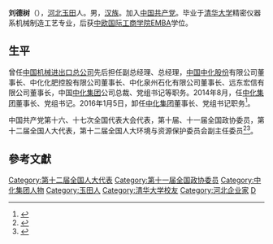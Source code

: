 '''刘德树'''（{{bd|1952年|11月||}}），[[河北|河北]][[玉田|玉田]]人。男，[[汉族|汉族]]。加入[[中国共产党|中国共产党]]。毕业于[[清华大学|清华大学]]精密仪器系机械制造工艺专业，后获[[中欧国际工商学院|中欧国际工商学院]][[EMBA|EMBA]]学位。

==生平==
曾任[[中国机械进出口总公司|中国机械进出口总公司]]先后担任副总经理、总经理，[[中国中化股份|中国中化股份]]有限公司董事长、中化化肥控股有限公司董事长、中化泉州石化有限公司董事长、远东宏信有限公司董事长，中国[[中化集团|中化集团]]公司总裁、党组书记等职务。2014年8月，任[[中化集团|中化集团]]董事长、党组书记。2016年1月5日，卸任[[中化集团|中化集团]]董事长、党组书记职务<ref>{{cite news|title=宁高宁任中化集团董事长 刘德树到龄不再担任董事长职务|url=http://district.ce.cn/newarea/sddy/201601/05/t20160105_8073709.shtml|accessdate=2016-01-05|newspaper=中国经济网|archive-date=2016-03-04|archive-url=https://web.archive.org/web/20160304204405/http://district.ce.cn/newarea/sddy/201601/05/t20160105_8073709.shtml|dead-url=no}}</ref>。

中国共产党第十六、十七次全国代表大会代表，第十届、十一届全国政协委员，第十二届全国人大代表，第十二届全国人大环境与资源保护委员会副主任委员<ref>{{cite news|title=第十一届全国政协委员名单|url=http://www.indaa.com.cn/zt/2009qglh/zxzs/200903/t20090303_127573.html|accessdate=2013-04-09|newspaper=新华社北京1月25日电 中国人民政治协商会议第十一届全国委员会委员名单(共2237人，2008年1月25日政协第十届全国委员会常务委员会第二十次会议通过)|date=2008年1月25日|deadurl=yes|archiveurl=https://web.archive.org/web/20130928014403/http://www.indaa.com.cn/zt/2009qglh/zxzs/200903/t20090303_127573.html|archivedate=2013年9月28日}}</ref><ref>{{cite news|title=全国政协信息-刘德树|url=http://www.cppcc.gov.cn/CMS/wylibary/showJcwyxtInfoWylibary.action?tabJcwyxt.guid=11W0012000&wytype=wjwy|accessdate=2013-04-09|newspaper=全国政协委员会|archive-date=2019-06-05|archive-url=https://web.archive.org/web/20190605151315/http://www.cppcc.gov.cn/CMS/wylibary/showJcwyxtInfoWylibary.action?tabJcwyxt.guid=11W0012000&wytype=wjwy|dead-url=no}}</ref>。

==參考文獻==
{{reflist}}
{{中国政治人物小作品}}

{{DEFAULTSORT:L}}
[[Category:第十二届全国人大代表|Category:第十二届全国人大代表]]
[[Category:第十一届全国政协委员|Category:第十一届全国政协委员]]
[[Category:中化集团人物|Category:中化集团人物]]
[[Category:玉田人|Category:玉田人]]
[[Category:清华大学校友|Category:清华大学校友]]
[[Category:河北企业家|Category:河北企业家]]
[[Category:刘姓|D]]